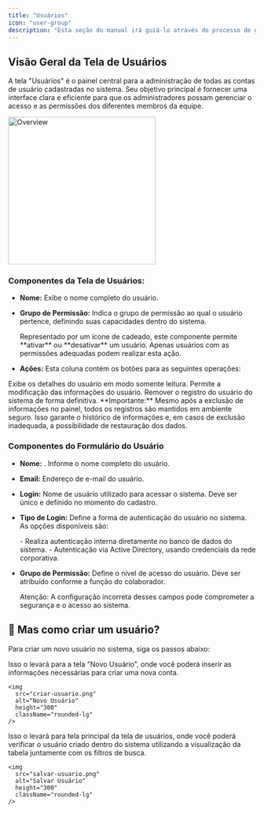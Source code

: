 ```yaml
---
title: "Usuários"
icon: "user-group"
description: "Esta seção do manual irá guiá-lo através do processo de gerenciamento de usuários dentro do sistema, incluindo a criação, visualização, edição e exclusão de contas de usuário."
---
```


## Visão Geral da Tela de Usuários

A tela "Usuários" é o painel central para a administração de todas as contas de usuário cadastradas no sistema. Seu objetivo principal é fornecer uma interface clara e eficiente para que os administradores possam gerenciar o acesso e as permissões dos diferentes membros da equipe.

<img
  src="overview-usuarios.png"
  alt="Overview"
  height="300"
  className="rounded-lg"
/>

### Componentes da Tela de Usuários:

- **Nome:** Exibe o nome completo do usuário.
- **Grupo de Permissão:** Indica o grupo de permissão ao qual o usuário pertence, definindo suas capacidades dentro do sistema.

  <CardGroup cols={1}>
    <Card title="Status" icon="lock" horizontal>
      Representado por um ícone de cadeado, este componente permite **ativar** ou  **desativar** um usuário. Apenas usuários com as permissões adequadas podem realizar esta ação.
    </Card>
  </CardGroup>
- **Ações:** Esta coluna contém os botões para as seguintes operações:

<CardGroup cols={3}>
  <Card title="Visualizar" icon="eye" horizontal>
    Exibe os detalhes do usuário em modo somente leitura.
  </Card>
  <Card title="Editar" icon="pencil" horizontal>
    Permite a modificação das informações do usuário.
  </Card>
  <Card title="Excluir" icon="trash" horizontal>
    Remover o registro do usuário do sistema de forma definitiva.
  </Card>
</CardGroup>

<Warning>
  **Importante:** Mesmo após a exclusão de informações no painel, todos os registros são mantidos em ambiente seguro. Isso garante o histórico de informações e, em casos de exclusão inadequada, a possibilidade de restauração dos dados.
</Warning>

### **Componentes do Formulário  do Usuário**

- **Nome:** . Informe o nome completo do usuário.
- **Email:**  Endereço de e-mail do usuário.
- **Login:** Nome de usuário utilizado para acessar o sistema. Deve ser único e definido no momento do cadastro.
- **Tipo de Login:** Define a forma de autenticação do usuário no sistema. As opções disponíveis são:

    <CardGroup cols={2}>
      <Card title="API" icon="globe" iconType="regular">
        - Realiza autenticação interna diretamente no banco de dados do sistema.
      </Card>
      <Card title="AD" icon="server">
        - Autenticação via Active Directory, usando credenciais da rede corporativa.
      </Card>
    </CardGroup>
- **Grupo de Permissão:** Define o nível de acesso do usuário. Deve ser atribuído conforme a função do colaborador.

  <Note>
    Atenção: A configuração incorreta desses campos pode comprometer a segurança e o acesso ao sistema.
  </Note>

## 🤔 Mas como criar um usuário?

Para criar um novo usuário no sistema, siga os passos abaixo:

<Steps>
  <Step title='Na tela "Usuários", clique no botão  + Adicionar" localizado no canto superior direito da tela.'>
    Isso o levará para a tela "Novo Usuário", onde você poderá inserir as informações necessárias para criar uma nova conta.

    <img
      src="criar-usuario.png"
      alt="Novo Usuário"
      height="300"
      className="rounded-lg"
    />
  </Step>
  <Step title='Após preenchimento das informações básicas, clique no botão "Salvar Usuário" para registrar'>
    Isso o levará para tela principal da tela de usuários, onde você poderá verificar o usuário criado dentro do sistema utilizando a visualização da tabela juntamente com os filtros de busca.

    <img
      src="salvar-usuario.png"
      alt="Salvar Usuário"
      height="300"
      className="rounded-lg"
    />
  </Step>
</Steps>